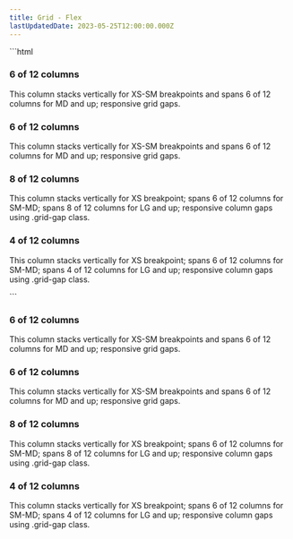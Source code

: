 ```yaml
---
title: Grid - Flex
lastUpdatedDate: 2023-05-25T12:00:00.000Z
---
```


<div className="w-3/4">
  <Section heading="Flex Box" width="full">
    ```html
    <div class="flex flex-col md:flex-row gap-xs lg:gap-lg xl:gap-xl 2xl:gap-2xl text-white rs-mb-2">
      <div class="w-full md:w-1/2 bg-palo-verde-light rs-p-2">
        <h3>6 of 12 columns</h3>
        <p class="card-paragraph">This column stacks vertically for XS-SM breakpoints and spans 6 of 12
          columns for MD and up; responsive grid gaps.</p>
      </div>
      <div class="w-full md:w-1/2 bg-palo-verde-dark rs-p-2">
        <h3>6 of 12 columns</h3>
        <p class="card-paragraph">This column stacks vertically for XS-SM breakpoints and spans 6 of 12
          columns for MD and up; responsive grid gaps.</p>
      </div>
    </div>
    <div class="flex flex-col sm:flex-row grid-gap rs-mb-2 text-white">
      <div class="w-full sm:w-1/2 lg:w-3/4 bg-spirited rs-p-2">
        <h3>8 of 12 columns</h3>
        <p class="card-paragraph">This column stacks vertically for XS breakpoint; spans 6 of 12 columns for
          SM-MD; spans 8 of 12 columns for LG and up; responsive column gaps using .grid-gap class.</p>
      </div>
      <div class="w-full sm:w-1/2 lg:w-1/4 bg-spirited-dark rs-p-2">
        <h3>4 of 12 columns</h3>
        <p class="card-paragraph">This column stacks vertically for XS breakpoint; spans 6 of 12 columns for
          SM-MD; spans 4 of 12 columns for LG and up; responsive column gaps using .grid-gap class.</p>
      </div>
    </div>
    ```
    <div class="flex flex-col md:flex-row gap-xs lg:gap-lg xl:gap-xl 2xl:gap-2xl text-white rs-mb-2">
      <div class="w-full md:w-1/2 bg-palo-verde-light rs-p-2">
        <h3>6 of 12 columns</h3>
        <p class="card-paragraph">This column stacks vertically for XS-SM breakpoints and spans 6 of 12
          columns for MD and up; responsive grid gaps.</p>
      </div>
      <div class="w-full md:w-1/2 bg-palo-verde-dark rs-p-2">
        <h3>6 of 12 columns</h3>
        <p class="card-paragraph">This column stacks vertically for XS-SM breakpoints and spans 6 of 12
          columns for MD and up; responsive grid gaps.</p>
      </div>
    </div>
    <div class="flex flex-col sm:flex-row grid-gap rs-mb-2 text-white">
      <div class="w-full sm:w-1/2 lg:w-3/4 bg-spirited rs-p-2">
        <h3>8 of 12 columns</h3>
        <p class="card-paragraph">This column stacks vertically for XS breakpoint; spans 6 of 12 columns for
          SM-MD; spans 8 of 12 columns for LG and up; responsive column gaps using .grid-gap class.</p>
      </div>
      <div class="w-full sm:w-1/2 lg:w-1/4 bg-spirited-dark rs-p-2">
        <h3>4 of 12 columns</h3>
        <p class="card-paragraph">This column stacks vertically for XS breakpoint; spans 6 of 12 columns for
          SM-MD; spans 4 of 12 columns for LG and up; responsive column gaps using .grid-gap class.</p>
      </div>
    </div>
  </Section>
  </div>
